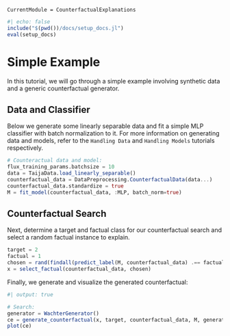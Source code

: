 ```@meta
CurrentModule = CounterfactualExplanations 
```

```julia
#| echo: false
include("$(pwd())/docs/setup_docs.jl")
eval(setup_docs)
```

# Simple Example

In this tutorial, we will go through a simple example involving synthetic data and a generic counterfactual generator.

## Data and Classifier

Below we generate some linearly separable data and fit a simple MLP classifier with batch normalization to it. 
For more information on generating data and models, refer to the `Handling Data` and `Handling Models` tutorials respectively.

```julia
# Counteractual data and model:
flux_training_params.batchsize = 10
data = TaijaData.load_linearly_separable()
counterfactual_data = DataPreprocessing.CounterfactualData(data...)
counterfactual_data.standardize = true
M = fit_model(counterfactual_data, :MLP, batch_norm=true)
```

## Counterfactual Search

Next, determine a target and factual class for our counterfactual search and select a random factual instance to explain.

```julia
target = 2
factual = 1
chosen = rand(findall(predict_label(M, counterfactual_data) .== factual))
x = select_factual(counterfactual_data, chosen)
```

Finally, we generate and visualize the generated counterfactual:

```julia
#| output: true

# Search:
generator = WachterGenerator()
ce = generate_counterfactual(x, target, counterfactual_data, M, generator)
plot(ce)
```
